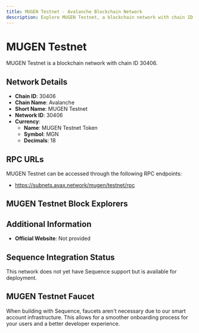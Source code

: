 ```yaml
--- 
title: MUGEN Testnet - Avalanche Blockchain Network
description: Explore MUGEN Testnet, a blockchain network with chain ID 30406. Learn about its native currency, MUGEN Testnet Token, and how to interact with the network.
---
```


# MUGEN Testnet

MUGEN Testnet is a blockchain network with chain ID 30406.

## Network Details

- **Chain ID**: 30406
- **Chain Name**: Avalanche
- **Short Name**: MUGEN Testnet
- **Network ID**: 30406
- **Currency**: 
  - **Name**: MUGEN Testnet Token
  - **Symbol**: MGN
  - **Decimals**: 18

## RPC URLs

MUGEN Testnet can be accessed through the following RPC endpoints:

- https://subnets.avax.network/mugen/testnet/rpc

## MUGEN Testnet Block Explorers



## Additional Information

- **Official Website**: Not provided

## Sequence Integration Status

This network does not yet have Sequence support but is available for deployment.

## MUGEN Testnet Faucet

When building with Sequence, faucets aren't necessary due to our smart account infrastructure. This allows for a smoother onboarding process for your users and a better developer experience.
